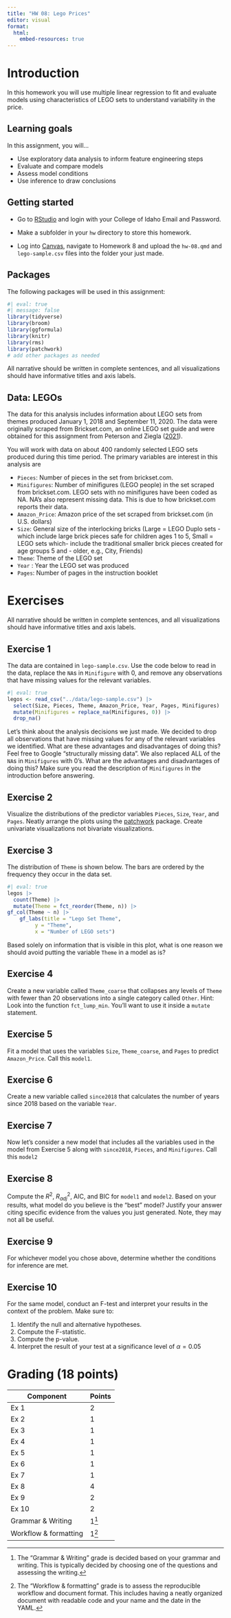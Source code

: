 ```yaml
---
title: "HW 08: Lego Prices" 
editor: visual
format:
  html:
    embed-resources: true
---
```


# Introduction

In this homework you will use multiple linear regression to fit and evaluate models using characteristics of LEGO sets to understand variability in the price.

## Learning goals

In this assignment, you will...

-   Use exploratory data analysis to inform feature engineering steps
-   Evaluate and compare models
-   Assess model conditions
-   Use inference to draw conclusions

## Getting started

-   Go to [RStudio](https://rstudio.collegeofidaho.edu) and login with your College of Idaho Email and Password.

-   Make a subfolder in your `hw` directory to store this homework.

-   Log into [Canvas](https://cofi.instructure.com/courses/17093/assignments/202866), navigate to Homework 8 and upload the `hw-08.qmd` and `lego-sample.csv` files into the folder your just made.

## Packages

The following packages will be used in this assignment:

```r
#| eval: true
#| message: false
library(tidyverse)
library(broom)
library(ggformula)
library(knitr) 
library(rms)
library(patchwork)
# add other packages as needed
```

::: callout-important
All narrative should be written in complete sentences, and all visualizations should have informative titles and axis labels.
:::

## Data: LEGOs

The data for this analysis includes information about LEGO sets from themes produced January 1, 2018 and September 11, 2020. The data were originally scraped from Brickset.com, an online LEGO set guide and were obtained for this assignment from Peterson and Ziegla ([2021](https://www.tandfonline.com/doi/full/10.1080/26939169.2021.1946450)).

You will work with data on about 400 randomly selected LEGO sets produced during this time period. The primary variables are interest in this analysis are

-   `Pieces`: Number of pieces in the set from brickset.com.
-   `Minifigures`: Number of minifigures (LEGO people) in the set scraped from brickset.com. LEGO sets with no minifigures have been coded as NA. NA's also represent missing data. This is due to how brickset.com reports their data.
-   `Amazon_Price`: Amazon price of the set scraped from brickset.com (in U.S. dollars)
-   `Size`: General size of the interlocking bricks (Large = LEGO Duplo sets - which include large brick pieces safe for children ages 1 to 5, Small = LEGO sets which- include the traditional smaller brick pieces created for age groups 5 and - older, e.g., City, Friends)
-   `Theme`: Theme of the LEGO set
-   `Year` : Year the LEGO set was produced
-   `Pages`: Number of pages in the instruction booklet

# Exercises

::: callout-important
All narrative should be written in complete sentences, and all visualizations should have informative titles and axis labels.
:::

## Exercise 1

The data are contained in `lego-sample.csv`. Use the code below to read in the data, replace the `NA`s in `Minifigure` with 0, and remove any observations that have missing values for the relevant variables.

```r
#| eval: true
legos <- read_csv("../data/lego-sample.csv") |>
  select(Size, Pieces, Theme, Amazon_Price, Year, Pages, Minifigures) |>
  mutate(Minifigures = replace_na(Minifigures, 0)) |>
  drop_na()
```

Let's think about the analysis decisions we just made. We decided to drop all observations that have missing values for any of the relevant variables we identified. What are these advantages and disadvantages of doing this? Feel free to Google "structurally missing data". We also replaced ALL of the `NA`s in `Minifigures` with 0's. What are the advantages and disadvantages of doing this? Make sure you read the description of `Minifigures` in the introduction before answering.

## Exercise 2

Visualize the distributions of the predictor variables `Pieces`, `Size`, `Year`, and `Pages`. Neatly arrange the plots using the [patchwork](https://patchwork.data-imaginist.com/index.html) package. Create univariate visualizations not bivariate visualizations.

## Exercise 3

The distribution of `Theme` is shown below. The bars are ordered by the frequency they occur in the data set.

```r
#| eval: true
legos |>
  count(Theme) |>
  mutate(Theme = fct_reorder(Theme, n)) |> 
gf_col(Theme ~ n) |> 
    gf_labs(title = "Lego Set Theme", 
         y = "Theme", 
         x = "Number of LEGO sets")
```

Based solely on information that is visible in this plot, what is one reason we should avoid putting the variable `Theme` in a model as is?

## Exercise 4

Create a new variable called `Theme_coarse` that collapses any levels of `Theme` with fewer than 20 observations into a single category called `Other`. Hint: Look into the function `fct_lump_min`. You'll want to use it inside a `mutate` statement.

## Exercise 5

Fit a model that uses the variables `Size`, `Theme_coarse`, and `Pages` to predict `Amazon_Price`. Call this `model1`.

## Exercise 6

Create a new variable called `since2018` that calculates the number of years since 2018 based on the variable `Year`.

## Exercise 7

Now let's consider a new model that includes all the variables used in the model from Exercise 5 along with `since2018`, `Pieces`, and `Minifigures`. Call this `model2`

## Exercise 8

Compute the $R^2$, $R^2_{adj}$, AIC, and BIC for `model1` and `model2`. Based on your results, what model do you believe is the "best" model? Justify your answer citing specific evidence from the values you just generated. Note, they may not all be useful.

## Exercise 9

For whichever model you chose above, determine whether the conditions for inference are met.

## Exercise 10

For the same model, conduct an F-test and interpret your results in the context of the problem. Make sure to:

1.  Identify the null and alternative hypotheses.
2.  Compute the F-statistic.
3.  Compute the p-value.
4.  Interpret the result of your test at a significance level of $\alpha = 0.05$

# Grading (18 points)

| Component             | Points |
|-----------------------|--------|
| Ex 1                  | 2      |
| Ex 2                  | 1      |
| Ex 3                  | 1      |
| Ex 4                  | 1      |
| Ex 5                  | 1      |
| Ex 6                  | 1      |
| Ex 7                  | 1      |
| Ex 8                  | 4      |
| Ex 9                  | 2      |
| Ex 10                 | 2      |
| Grammar & Writing     | 1[^1]  |
| Workflow & formatting | 1[^2]  |

[^1]: The "Grammar & Writing" grade is decided based on your grammar and writing. This is typically decided by choosing one of the questions and assessing the writing.

[^2]: The "Workflow & formatting" grade is to assess the reproducible workflow and document format. This includes having a neatly organized document with readable code and your name and the date in the YAML.
